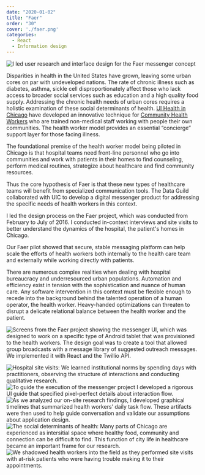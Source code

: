 ```yaml
---
date: "2020-01-02"
title: "Faer"
order: "30"
cover: './faer.png'
categories:
  - React
  - Information design
---
```


![I led user research and interface design for the Faer messenger concept](faer.png)

Disparities in health in the United States have grown, leaving some urban cores on par with undeveloped nations. The rate of chronic illness such as diabetes, asthma, sickle cell disproportionately affect those who lack access to broader social services such as education and a high quality food supply. Addressing the chronic health needs of urban cores requires a holistic examination of these social determinants of health. [UI Health in Chicago](https://hospital.uillinois.edu/) have developed an innovative technique for [Community Health Workers](https://www.cdc.gov/dhdsp/pubs/toolkits/chw-toolkit.htm) who are trained non-medical staff working with people their own communities. The health worker model provides an essential “concierge” support layer for those facing illness.

The foundational premise of the health worker model being piloted in Chicago is that hospital teams need front-line personnel who go into communities and work with patients in their homes to find counseling, perform medical routines, strategize about healthcare and find community resources.

Thus the core hypothesis of Faer is that these new types of healthcare teams will benefit from specialized communication tools. The Data Guild collaborated with UIC to develop a digital messenger product for addressing the specific needs of health workers in this context. 

I led the design process on the Faer project, which was conducted from February to July of 2016. I conducted in-context interviews and site visits to better understand the dynamics of the hospital, the patient's homes in Chicago.

Our Faer pilot showed that secure, stable messaging platform can help scale the efforts of health workers both internally to the health care team and externally while working directly with patients. 

There are numerous complex realities when dealing with hospital bureaucracy and underresourced urban populations. Automation and efficiency exist in tension with the sophistication and nuance of human care. Any software intervention in this context must be flexible enough to recede into the background behind the talented operation of a human operator, the health worker. Heavy-handed optimizations can threaten to disrupt a delicate relational balance between the health worker and the patient.


![Screens from the Faer project showing the messenger UI, which was designed to work on a specific type of Android tablet that was provisioned to the health workers. The design goal was to create a tool that allowed group broadcasts with a message library of suggested outreach messages. We implemented it with React and the Twillio API.](faer2.png)
<!-- ![Guerrilla UX: During our site visits to the hospital we frequently conducted qualitative interviews and behavioral usability testing in this quiet hallway near the pediatrics department. Not the most comfortable chairs, but I greatly prefer testing with users in their context rather than a lab setting.](faer3.png) -->
![Hospital site visits: We learned institutional norms by spending days with practitioners, observing the structure of interactions and conducting qualitative research.](faer4.png)
![To guide the execution of the messenger project I developed a rigorous UI guide that specified pixel-perfect details about interaction flow.](faer6.png)
![As we analyzed our on-site research findings, I developed graphical timelines that summarized health workers’ daily task flow. These artifacts were then used to help guide conversation and validate our assumptions about application design.](faer7.png)
![The social determinants of health: Many parts of Chicago are experienced as intersitial space where healthy food, community and connection can be difficult to find. This function of city life in healthcare became an important frame for our research.](faer8.png)
![We shadowed health workers into the field as they performed site visits with at-risk patients who were having trouble making it to their appointments. ](faer9.png)